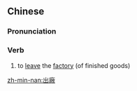 {{also|出厂}}
==Chinese==
{{zh-forms|s=出厂}}

===Pronunciation===
{{zh-pron
|m=chūchǎng
|cat=v
}}

===Verb===
{{zh-verb}}

# to [[leave]] the [[factory]] (of finished goods)

[[zh-min-nan:出廠]]